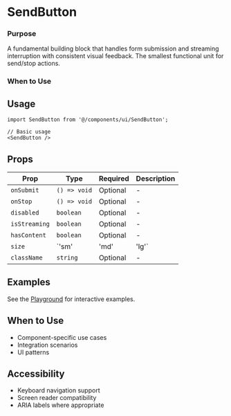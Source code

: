 # SendButton

### Purpose
A fundamental building block that handles form submission and streaming interruption with consistent visual feedback. The smallest functional unit for send/stop actions.
### When to Use

## Usage

```tsx
import SendButton from '@/components/ui/SendButton';

// Basic usage
<SendButton />
```

## Props

| Prop | Type | Required | Description |
|------|------|----------|-------------|
| `onSubmit` | `() => void` | Optional | - |
| `onStop` | `() => void` | Optional | - |
| `disabled` | `boolean` | Optional | - |
| `isStreaming` | `boolean` | Optional | - |
| `hasContent` | `boolean` | Optional | - |
| `size` | `'sm' | 'md' | 'lg'` | Optional | - |
| `className` | `string` | Optional | - |

## Examples

See the [Playground](/play) for interactive examples.

## When to Use

- Component-specific use cases
- Integration scenarios
- UI patterns

## Accessibility

- Keyboard navigation support
- Screen reader compatibility
- ARIA labels where appropriate
